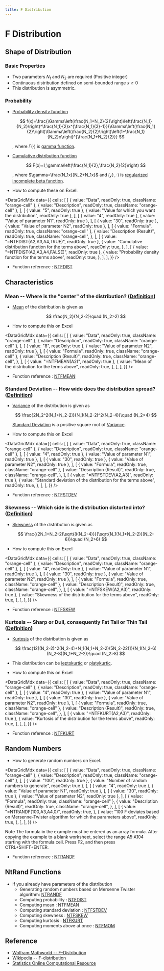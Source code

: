 ```yaml
---
title: F Distribution
---
```



# F Distribution

## Shape of Distribution

### Basic Properties

- Two parameters $N_1$ and $N_2$ are required (Positive integer)
- Continuous distribution defined on semi-bounded range $x \geq 0$
- This distribution is asymmetric.

### Probability

- [Probability density function](/docs/glossary#probability-density-function)

  $$
  f(x)=\frac{\Gamma\left(\frac{N_1+N_2}{2}\right)\left(\frac{N_1}{N_2}\right)^\frac{N_1}{2}x^{\frac{N_1}{2}-1}}{\Gamma\left(\frac{N_1}{2}\right)\Gamma\left(\frac{N_2}{2}\right)\left(1+\frac{N_1}{N_2}x\right)^{\frac{N_1+N_2}{2}}}
  $$

  , where $\Gamma(\cdot)$ is [gamma function](/docs/glossary#gamma-function).

- [Cumulative distribution function](/docs/glossary#cumulative-distribution-function)

  $$
  F(x)=I_\gamma\left(\frac{N_1}{2},\frac{N_2}{2}\right)
  $$

  , where $\gamma=\frac{N_1x}{N_2+N_1x}$ and $I_{x}(\cdot,\cdot)$ is [regularized incomplete beta function](/docs/glossary#regularized-incomplete-beta-function).

- How to compute these on Excel.

<DataGridMdx
  data={{
    cells: [
      [
        { value: "Data", readOnly: true, className: "orange-cell" },
        { value: "Description", readOnly: true, className: "orange-cell" },
      ],
      [
        { value: "5", readOnly: true },
        { value: "Value for which you want the distribution", readOnly: true },
      ],
      [
        { value: "4", readOnly: true },
        { value: "Value of parameter N1", readOnly: true },
      ],
      [
        { value: "30", readOnly: true },
        { value: "Value of parameter N2", readOnly: true },
      ],
      [
        { value: "Formula", readOnly: true, className: "orange-cell" },
        {
          value: "Description (Result)",
          readOnly: true,
          className: "orange-cell",
        },
      ],
      [
        { value: "=NTFDIST(A2,A3,A4,TRUE)", readOnly: true },
        {
          value: "Cumulative distribution function for the terms above",
          readOnly: true,
        },
      ],
      [
        { value: "=NTFDIST(A2,A3,A4,FALSE)", readOnly: true },
        {
          value: "Probability density function for the terms above",
          readOnly: true,
        },
      ],
    ],
  }}
/>

- Function reference : [NTFDIST](../03-function-reference/02-distribution-functions/024-ntfdist.mdx)

## Characteristics

### Mean -- Where is the "center" of the distribution? ([Definition](/docs/glossary#mean))

- [Mean](/docs/glossary#mean) of the distribution is given as

  $$
  \frac{N_2}{N_2-2}\quad (N_2>2)
  $$

- How to compute this on Excel

<DataGridMdx
  data={{
    cells: [
      [
        { value: "Data", readOnly: true, className: "orange-cell" },
        { value: "Description", readOnly: true, className: "orange-cell" },
      ],
      [
        { value: "8", readOnly: true },
        { value: "Value of parameter N2", readOnly: true },
      ],
      [
        { value: "Formula", readOnly: true, className: "orange-cell" },
        {
          value: "Description (Result)",
          readOnly: true,
          className: "orange-cell",
        },
      ],
      [
        { value: "=NTFMEAN(A2)", readOnly: true },
        {
          value: "Mean of the distribution for the terms above",
          readOnly: true,
        },
      ],
    ],
  }}
/>

- Function reference : [NTFMEAN](../03-function-reference/02-distribution-functions/027-ntfmean.mdx)

### Standard Deviation -- How wide does the distribution spread? ([Definition](/docs/glossary#standard-deviation))

- [Variance](/docs/glossary#variance) of the distribution is given as

  $$
  \frac{2N_2^2(N_1+N_2-2)}{N_1(N_2-2)^2(N_2-4)}\quad (N_2>4)
  $$

  [Standard Deviation](/docs/glossary#standard-deviation) is a positive square root of [Variance](/docs/glossary#variance).

- How to compute this on Excel

<DataGridMdx
  data={{
    cells: [
      [
        { value: "Data", readOnly: true, className: "orange-cell" },
        { value: "Description", readOnly: true, className: "orange-cell" },
      ],
      [
        { value: "4", readOnly: true },
        { value: "Value of parameter N1", readOnly: true },
      ],
      [
        { value: "30", readOnly: true },
        { value: "Value of parameter N2", readOnly: true },
      ],
      [
        { value: "Formula", readOnly: true, className: "orange-cell" },
        {
          value: "Description (Result)",
          readOnly: true,
          className: "orange-cell",
        },
      ],
      [
        { value: "=NTFSTDEV(A2,A3)", readOnly: true },
        {
          value: "Standard deviation of the distribution for the terms above",
          readOnly: true,
        },
      ],
    ],
  }}
/>

- Function reference : [NTFSTDEV](../03-function-reference/02-distribution-functions/030-ntfstdev.mdx)

### Skewness -- Which side is the distribution distorted into? ([Definition](/docs/glossary#skewness))

- [Skewness](/docs/glossary#skewness) of the distribution is given as

  $$
  \frac{(2N_1+N_2-2)\sqrt{8(N_2-4)}}{\sqrt{N_1(N_1+N_2-2)}(N_2-6)}\quad (N_2>6)
  $$

- How to compute this on Excel

<DataGridMdx
  data={{
    cells: [
      [
        { value: "Data", readOnly: true, className: "orange-cell" },
        { value: "Description", readOnly: true, className: "orange-cell" },
      ],
      [
        { value: "4", readOnly: true },
        { value: "Value of parameter N1", readOnly: true },
      ],
      [
        { value: "30", readOnly: true },
        { value: "Value of parameter N2", readOnly: true },
      ],
      [
        { value: "Formula", readOnly: true, className: "orange-cell" },
        {
          value: "Description (Result)",
          readOnly: true,
          className: "orange-cell",
        },
      ],
      [
        { value: "=NTFSKEW(A2,A3)", readOnly: true },
        {
          value: "Skewness of the distribution for the terms above",
          readOnly: true,
        },
      ],
    ],
  }}
/>

- Function reference : [NTFSKEW](../03-function-reference/02-distribution-functions/029-ntfskew.mdx)

### Kurtosis -- Sharp or Dull, consequently Fat Tail or Thin Tail ([Definition](/docs/glossary#kurtosis))

- [Kurtosis](/docs/glossary#kurtosis) of the distribution is given as

  $$
  \frac{12[(N_2-2)^2(N_2-4)+N_1(N_1+N_2-2)(5N_2-22)]}{N_1(N_2-6)(N_2-8)(N_1+N_2-2)}\quad (N_2>8)
  $$

- This distribution can be [leptokurtic](/docs/glossary#leptokurtic) or [platykurtic](/docs/glossary#platykurtic).
- How to compute this on Excel

<DataGridMdx
  data={{
    cells: [
      [
        { value: "Data", readOnly: true, className: "orange-cell" },
        { value: "Description", readOnly: true, className: "orange-cell" },
      ],
      [
        { value: "4", readOnly: true },
        { value: "Value of parameter N1", readOnly: true },
      ],
      [
        { value: "30", readOnly: true },
        { value: "Value of parameter N2", readOnly: true },
      ],
      [
        { value: "Formula", readOnly: true, className: "orange-cell" },
        {
          value: "Description (Result)",
          readOnly: true,
          className: "orange-cell",
        },
      ],
      [
        { value: "=NTFKURT(A2,A3)", readOnly: true },
        {
          value: "Kurtosis of the distribution for the terms above",
          readOnly: true,
        },
      ],
    ],
  }}
/>

- Function reference : [NTFKURT](../03-function-reference/02-distribution-functions/026-ntfkurt.mdx)

## Random Numbers

- How to generate random numbers on Excel.

<DataGridMdx
  data={{
    cells: [
      [
        { value: "Data", readOnly: true, className: "orange-cell" },
        { value: "Description", readOnly: true, className: "orange-cell" },
      ],
      [
        { value: "100", readOnly: true },
        { value: "Number of random numbers to generate", readOnly: true },
      ],
      [
        { value: "4", readOnly: true },
        { value: "Value of parameter N1", readOnly: true },
      ],
      [
        { value: "30", readOnly: true },
        { value: "Value of parameter N2", readOnly: true },
      ],
      [
        { value: "Formula", readOnly: true, className: "orange-cell" },
        {
          value: "Description (Result)",
          readOnly: true,
          className: "orange-cell",
        },
      ],
      [
        {
          value: "=NTRANDF(100,A3,A4,0)",
          readOnly: true,
        },
        {
          value:
            "100 F deviates based on Mersenne-Twister algorithm for which the parameters above",
          readOnly: true,
        },
      ],
    ],
  }}
/>

Note The formula in the example must be entered as an array formula. After copying the example to a blank worksheet, select the range A5:A104 starting with the formula cell. Press F2, and then press CTRL+SHIFT+ENTER.

- Function reference : [NTRANDF](../03-function-reference/01-random-numbers/01-single-series/05-ntrandf.mdx)

## NtRand Functions

- If you already have parameters of the distribution
  - Generating random numbers based on Mersenne Twister algorithm: [NTRANDF](../03-function-reference/01-random-numbers/01-single-series/05-ntrandf.mdx)
  - Computing probability : [NTFDIST](../03-function-reference/02-distribution-functions/024-ntfdist.mdx)
  - Computing mean : [NTFMEAN](../03-function-reference/02-distribution-functions/027-ntfmean.mdx)
  - Computing standard deviation : [NTFSTDEV](../03-function-reference/02-distribution-functions/029-ntfskew.mdx)
  - Computing skewness : [NTFSKEW](../03-function-reference/02-distribution-functions/029-ntfskew.mdx)
  - Computing kurtosis : [NTFKURT](../03-function-reference/02-distribution-functions/026-ntfkurt.mdx)
  - Computing moments above at once : [NTFMOM](../03-function-reference/02-distribution-functions/028-ntfmom.mdx)

## Reference

- [Wolfram Mathworld -- F-Distribution](http://mathworld.wolfram.com/F-Distribution.html)
- [Wikipedia -- F-distribution](http://en.wikipedia.org/wiki/F-distribution)
- [Statistics Online Computational Resource](http://www.socr.ucla.edu/htmls/SOCR_Distributions.html)
